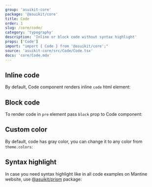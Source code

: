 ```yaml
---
group: 'asuikit-core'
package: '@asuikit/core'
title: Code
order: 1
slug: /core/code/
category: 'typography'
description: 'Inline or block code without syntax highlight'
props: ['Code']
import: "import { Code } from '@asuikit/core';"
source: 'asuikit-core/src/Code/Code.tsx'
docs: 'core/Code.mdx'
---
```



## Inline code

By default, Code component renders inline `code` html element:

<Demo data={CodeDemos.inline} />

## Block code

To render code in `pre` element pass `block` prop to Code component:

<Demo data={CodeDemos.block} />

## Custom color

By default, code has gray color, you can change it to any color from `theme.colors`:

<Demo data={CodeDemos.colors} />

## Syntax highlight

In case you need syntax highlight like in all code examples on Mantine website,
use [@asuikit/prism](/others/prism/) package:

<Demo data={PrismDemos.usage} />
